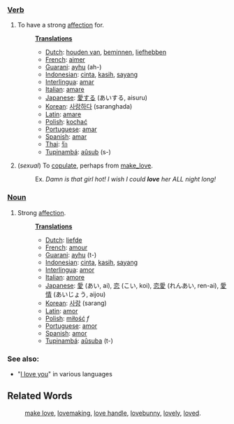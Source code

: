 ===[[Verb]]===
#To have a strong [[affection]] for.
#:'''[[Translation]]s'''
#:*[[Dutch]]: [[houden van]], [[beminnen]], [[liefhebben]]
#:*[[French]]: [[aimer]]
#:*[[Guarani]]: [[ayhu]] (ah-)
#:*[[Indonesian]]: [[cinta]], [[kasih]], [[sayang]]
#:*[[Interlingua]]: [[amar]]
#:*[[Italian]]: [[amare]]
#:*[[Japanese]]: [[愛する]] (あいする, aisuru)
#:*[[Korean]]: [[사랑하다]] (saranghada)
#:*[[Latin]]: [[amare]]
#:*[[Polish]]: [[kochać]]
#:*[[Portuguese]]: [[amar]]
#:*[[Spanish]]: [[amar]]
#:*[[Thai]]: [[รัก]]
#:*[[Tupinambá]]: [[aûsub]] (s-)
# (''sexual'') To [[copulate]], perhaps from [[make_love]].
#:Ex. ''Damn is that girl hot!  I wish I could '''love''' her ALL night long!''

===[[Noun]]===
#Strong [[affection]].
#:'''[[Translation]]s'''
#:*[[Dutch]]: [[liefde]]
#:*[[French]]: [[amour]]
#:*[[Guarani]]: [[ayhu]] (t-)
#:*[[Indonesian]]: [[cinta]], [[kasih]], [[sayang]]
#:*[[Interlingua]]: [[amor]]
#:*[[Italian]]: [[amore]]
#:*[[Japanese]]: [[愛]] (あい, ai), [[恋]] (こい, koi), [[恋愛]] (れんあい, ren-ai), [[愛情]] (あいじょう, aijou)
#:*[[Korean]]: [[사랑]] (sarang)
#:*[[Latin]]: [[amor]]
#:*[[Polish]]: [[miłość]] ''f''
#:*[[Portuguese]]: [[amor]]
#:*[[Spanish]]: [[amor]]
#:*[[Tupinambá]]: [[aûsuba]] (t-)
=== See also: ===
* "[[I love you]]" in various languages

==Related Words==
:[[make love]], [[lovemaking]], [[love handle]], [[lovebunny]], [[lovely]], [[loved]].